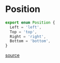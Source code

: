 # Position

```ts
export enum Position {
  Left = 'left',
  Top = 'top',
  Right = 'right',
  Bottom = 'bottom',
}
```

[source](https://github.com/wbkd/react-flow/blob/961d1295b4f056dec6532ff785a3cc1de60dc1f6/packages/system/src/types/utils.ts#L1)

